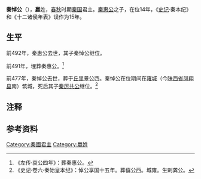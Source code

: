 {{Infobox 先秦人物
|名称=秦悼公
|图像=
|图说=
|别称=
|姓=嬴
|氏=
|名=
|字=
|别名=
|别字=
|谥号=悼公
|时代=春秋
|国家=秦国
|身份=秦国君主
|出生日期=
|出生地点=
|逝世日期=前477年
|逝世地点=
|在位年代=前491年—前477年
|父=秦惠公
|母=
|正妻=
|妾=
|夫=
|子女=秦厉共公
|太子=秦厉共公
|都城=[[雍城|雍城]]
|居所=
|墓葬=丘里景公西
}}

'''秦悼公'''（{{bd|？||前477年||Q}}），'''嬴'''姓，[[春秋时期|春秋]]时期[[秦国|秦国]]君主。[[秦惠公_(春秋)|秦惠公]]之子，在位14年，《[[史记|史记]]·秦本纪》和《十二诸侯年表》误作为15年。

== 生平 ==
前492年，秦惠公去世，其子秦悼公继位。

前491年，埋葬秦惠公。<ref>《左传·哀公四年》：葬秦惠公。</ref>

前477年，秦悼公去世，葬于[[丘里|丘里]]景公西{{NoteTag|《史记·卷六·秦始皇本纪》作僖公西，秦国君主中无僖公。《史记索隐·秦始皇本纪》记载景公一作僖公，依据此说法应为景公西。}}。秦悼公在位期间在[[雍城|雍城]]（今[[陕西省|陕西省]][[凤翔县|凤翔县]]南）筑城，死后其子[[秦厉共公|秦厉共公]]继位。<ref>《史记·卷六·秦始皇本纪》：悼公享国十五年。葬僖公西。城雍。生剌龚公。</ref> 

== 注释 ==
{{Reflist|group="註"|1}}

== 参考资料 ==
{{reflist|2}}

{{中国皇帝|父[[秦惠公_(春秋)|秦惠公 (春秋)]]|子[[秦厲共公|秦厲共公]]|[[秦國君主|秦國君主]]|前491年—前477年}}
{{秦国君主}}

[[Category:秦國君主|Category:秦國君主]]
[[Category:嬴姓|Category:嬴姓]]